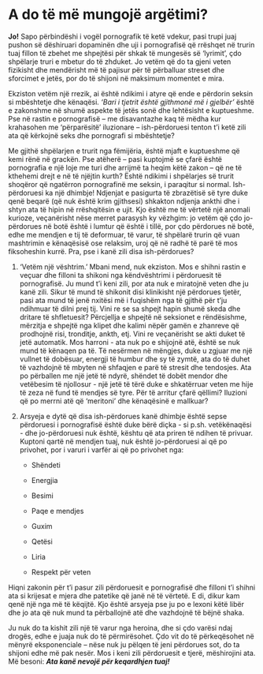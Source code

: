 # A do të më mungojë argëtimi?

**Jo!** Sapo përbindëshi i vogël pornografik të ketë vdekur, pasi trupi juaj pushon së dëshiruari dopaminën dhe uji i pornografisë që rrëshqet në trurin tuaj fillon të zbehet me shpejtësi për shkak të mungesës së 'lyrimit', çdo shpëlarje truri e mbetur do të zhduket. Jo vetëm që do ta gjeni veten fizikisht dhe mendërisht më të pajisur për të përballuar streset dhe sforcimet e jetës, por do të shijoni në maksimum momentet e mira.

Ekziston vetëm një rrezik, ai është ndikimi i atyre që ende e përdorin seksin si mbështetje dhe kënaqësi. *'Bari i tjetrit është gjithmonë më i gjelbër'* është e zakonshme në shumë aspekte të jetës sonë dhe lehtësisht e kuptueshme. Pse në rastin e pornografisë – me disavantazhe kaq të mëdha kur krahasohen me ‘përparësitë’ iluzionare – ish-përdoruesi tenton t’i ketë zili ata që kërkojnë seks dhe pornografi si mbështetje?

Me gjithë shpëlarjen e trurit nga fëmijëria, është mjaft e kuptueshme që kemi rënë në grackën. Pse atëherë – pasi kuptojmë se çfarë është pornografia e një loje me turi dhe arrijmë ta heqim këtë zakon – që ne të kthehemi drejt e në të njëjtin kurth? Është ndikimi i shpëlarjes së trurit shoqëror që ngatërron pornografinë me seksin, i paraqitur si normal. Ish-përdoruesi ka një dhimbje! Ndjenjat e pasigurta të zbrazëtisë së tyre duke qenë beqarë (që nuk është krim gjithsesi) shkakton ndjenja ankthi dhe i shtyn ata të hipin në rrëshqitësin e ujit. Kjo është me të vërtetë një anomali kurioze, veçanërisht nëse merret parasysh ky vëzhgim: jo vetëm që çdo jo-përdorues në botë është i lumtur që është i tillë, por çdo përdorues në botë, edhe me mendjen e tij të deformuar, të varur, të shpëlarë trurin që vuan mashtrimin e kënaqësisë ose relaksim, uroj që në radhë të parë të mos fiksoheshin kurrë. Pra, pse i kanë zili disa ish-përdorues?

1. 'Vetëm një vështrim.' Mbani mend, nuk ekziston. Mos e shihni rastin e veçuar dhe filloni ta shikoni nga këndvështrimi i përdoruesit të pornografisë. Ju mund t'i keni zili, por ata nuk e miratojnë veten dhe ju kanë zili. Sikur të mund të shikonit disi klinikisht një përdorues tjetër, pasi ata mund të jenë nxitësi më i fuqishëm nga të gjithë për t'ju ndihmuar të dilni prej tij. Vini re se sa shpejt hapin shumë skeda dhe dritare të shfletuesit? Përcjellja e shpejtë në seksionet e rëndësishme, mërzitja e shpejtë nga klipet dhe kalimi nëpër gamën e zhanreve që prodhojnë risi, tronditje, ankth, etj. Vini re veçanërisht se akti duket të jetë automatik. Mos harroni - ata nuk po e shijojnë atë, është se nuk mund të kënaqen pa të. Të nesërmen në mëngjes, duke u zgjuar me një vullnet të dobësuar, energji të humbur dhe sy të zymtë, ata do të duhet të vazhdojnë të mbyten në shfaqjen e parë të stresit dhe tendosjes. Ata po përballen me një jetë të ndyrë, shëndet të dobët mendor dhe vetëbesim të njollosur - një jetë të tërë duke e shkatërruar veten me hije të zeza në fund të mendjes së tyre. Për të arritur çfarë qëllimi? Iluzioni që po merrni atë që ‘meritoni’ dhe kënaqësinë e mallkuar?

2. Arsyeja e dytë që disa ish-përdorues kanë dhimbje është sepse përdoruesi i pornografisë është duke bërë diçka - si p.sh. vetëkënaqësi - dhe jo-përdoruesi nuk është, kështu që ata priren të ndihen të privuar. Kuptoni qartë në mendjen tuaj, nuk është jo-përdoruesi ai që po privohet, por i varuri i varfër ai që po privohet nga:

    - Shëndeti

    - Energjia

    - Besimi

    - Paqe e mendjes

    - Guxim

    - Qetësi

    - Liria

    - Respekt për veten

Hiqni zakonin për t'i pasur zili përdoruesit e pornografisë dhe filloni t'i shihni ata si krijesat e mjera dhe patetike që janë në të vërtetë. E di, dikur kam qenë një nga më të këqijtë. Kjo është arsyeja pse ju po e lexoni këtë libër dhe jo ata që nuk mund ta përballojnë atë dhe vazhdojnë të bëjnë shaka.

Ju nuk do ta kishit zili një të varur nga heroina, dhe si çdo varësi ndaj drogës, edhe e juaja nuk do të përmirësohet. Çdo vit do të përkeqësohet në mënyrë eksponenciale – nëse nuk ju pëlqen të jeni përdorues sot, do ta shijoni edhe më pak nesër. Mos i keni zili përdoruesit e tjerë, mëshirojini ata. Më besoni: ***Ata kanë nevojë për keqardhjen tuaj!***
